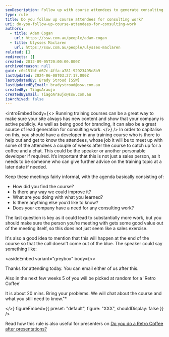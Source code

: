 ```yaml
---
seoDescription: Follow up with course attendees to generate consulting work opportunities by meeting them for a coffee and chat, discussing their experience and needs.
type: rule
title: Do you follow up course attendees for consulting work?
uri: do-you-follow-up-course-attendees-for-consulting-work
authors:
  - title: Adam Cogan
    url: https://ssw.com.au/people/adam-cogan
  - title: Ulysses Maclaren
    url: https://ssw.com.au/people/ulysses-maclaren
related: []
redirects: []
created: 2012-09-05T20:00:00.000Z
archivedreason: null
guid: c0c151bf-d67c-4ffa-a781-92923495c8b9
lastUpdated: 2024-06-08T03:27:17.000Z
lastUpdatedBy: Brady Stroud [SSW]
lastUpdatedByEmail: bradystroud@ssw.com.au
createdBy: TiagoAraujo
createdByEmail: TiagoAraujo@ssw.com.au
isArchived: false
---
```


<introEmbed
  body={<>
Running training courses can be a great way to make sure your site always has new content and show that your company is active publicly. As well as being good for branding, it can also be a great source of lead generation for consulting work.
  </>}
/>
In order to capitalise on this, you should have a developer in any training course who is there to help out and get to know the attendees, whose job it will be to meet up with some of the attendees a couple of weeks after the course to catch up for a coffee and a chat. This could be the speaker or another personable developer if required. It’s important that this is not just a sales person, as it needs to be someone who can give further advice on the training topic at a later date if needed.

Keep these meetings fairly informal, with the agenda basically consisting of:

- How did you find the course?
- Is there any way we could improve it?
- What are you doing with what you learned?
- Is there anything else you’d like to know?
- Does your company have a need for any consulting work?

The last question is key as it could lead to substantially more work, but you should make sure the person you’re meeting with gets some good value out of the meeting itself, so this does not just seem like a sales exercise.

It's also a good idea to mention that this will happen at the end of the course so that the call doesn't come out of the blue. The speaker could say something like:

<asideEmbed
  variant="greybox"
  body={<>
    
Thanks for attending today. You can email either of us after this.

Also in the next few weeks 5 of you will be picked at random for a 'Retro Coffee'

It is about 20 mins. Bring your problems. We will chat about the course and what you still need to know."\*

  </>}
  figureEmbed={{
    preset: "default",
    figure: "XXX",
    shouldDisplay: false
  }}
/>

Read how this rule is also useful for presenters on [Do you do a Retro Coffee after presentations?](/do-you-do-a-retro-coffee-after-presentations)
